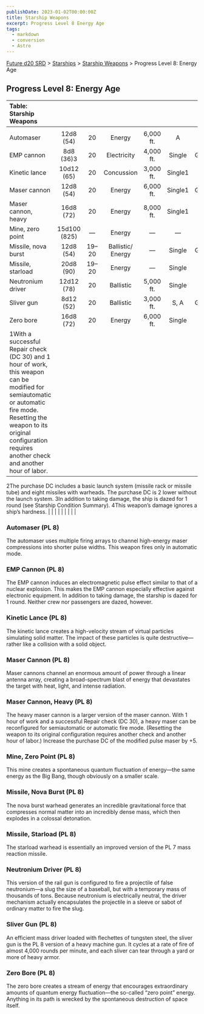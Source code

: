 ```yaml
---
publishDate: 2023-01-02T00:00:00Z
title: Starship Weapons
excerpt: Progress Level 8 Energy Age
tags:
  - markdown
  - conversion
  - Astro
---
```






[Future d20 SRD](/#futureD20) > [Starships](future-d20-srd-starships-index) > [Starship Weapons](future-d20-srd-starships-starship-weapons-index) > Progress Level 8: Energy Age




## Progress Level 8: Energy Age


| Table: Starship Weapons |  |  |  |  |  |  |  |  |
| :------------------------- | :--: | :--: | :--: | :--: | :--: | :--: | :--: | --: |
|  |  |  |  |  |  |  |  |  |
| Automaser | 12d8 (54) | 20 | Energy | 6,000 ft. | A | Colossal | 40 | Res (+2) |
| EMP cannon | 8d8 (36)3 | 20 | Electricity | 4,000 ft. | Single | Gargantuan | 41 | Res (+2) |
| Kinetic lance | 10d12 (65) | 20 | Concussion | 3,000 ft. | Single1 | Colossal | 42 | Res (+2) |
| Maser cannon | 12d8 (54) | 20 | Energy | 6,000 ft. | Single1 | Gargantuan | 40 | Lic (+1) |
| Maser cannon, heavy | 16d8 (72) | 20 | Energy | 8,000 ft. | Single1 | Colossal | 44 | Res (+2) |
| Mine, zero point | 15d100 (825) | — | Energy | — | — | Colossal | 48 | Mil (+3) |
| Missile, nova burst | 12d8 (54) | 19–20 | Ballistic/ Energy | — | Single | Gargantuan | 452 | Mil (+3) |
| Missile, starload | 20d8 (90) | 19–20 | Energy | — | Single | Huge | 452 | Mil (+3) |
| Neutronium driver | 12d12 (78) | 20 | Ballistic | 5,000 ft. | Single | Colossal | 42 | Mil (+3) |
| Sliver gun | 8d12 (52) | 20 | Ballistic | 3,000 ft. | S, A | Gargantuan | 39 | Res (+2) |
| Zero bore | 16d8 (72) | 20 | Energy | 6,000 ft. | Single | Colossal | 52 | Mil (+3) |
| 1With a successful Repair check (DC 30) and 1 hour of work, this weapon can be modified for semiautomatic or automatic fire mode. Resetting the weapon to its original configuration requires another check and another hour of labor.
2The purchase DC includes a basic launch system (missile rack or missile tube) and eight missiles with warheads. The purchase DC is 2 lower without the launch system.
3In addition to taking damage, the ship is dazed for 1 round (see Starship Condition Summary).
4This weapon’s damage ignores a ship’s hardness. |  |  |  |  |  |  |  |  |



### Automaser (PL 8)


The automaser uses multiple firing arrays to channel high-energy maser compressions into shorter pulse widths. This weapon fires only in automatic mode.


### EMP Cannon (PL 8)


The EMP cannon induces an electromagnetic pulse effect similar to that of a nuclear explosion. This makes the EMP cannon especially effective against electronic equipment. In addition to taking damage, the starship is dazed for 1 round. Neither crew nor passengers are dazed, however.


### Kinetic Lance (PL 8)


The kinetic lance creates a high-velocity stream of virtual particles simulating solid matter. The impact of these particles is quite destructive—rather like a collision with a solid object.


### Maser Cannon (PL 8)


Maser cannons channel an enormous amount of power through a linear antenna array, creating a broad-spectrum blast of energy that devastates the target with heat, light, and intense radiation.


### Maser Cannon, Heavy (PL 8)


The heavy maser cannon is a larger version of the maser cannon. With 1 hour of work and a successful Repair check (DC 30), a heavy maser can be reconfigured for semiautomatic or automatic fire mode. (Resetting the weapon to its original configuration requires another check and another hour of labor.) Increase the
purchase DC of the modified pulse maser by +5.


### Mine, Zero Point (PL 8)


This mine creates a spontaneous quantum fluctuation of energy—the same energy as the Big Bang, though obviously on a smaller scale.


### Missile, Nova Burst (PL 8)


The nova burst warhead generates an incredible gravitational force that compresses normal matter into an incredibly dense mass, which then explodes in a colossal detonation.


### Missile, Starload (PL 8)


The starload warhead is essentially an improved version of the PL 7 mass reaction missile.


### Neutronium Driver (PL 8)


This version of the rail gun is configured to fire a projectile of false neutronium—a slug the size of a baseball, but with a temporary mass of thousands of tons. Because neutronium is electrically neutral, the driver mechanism actually encapsulates the projectile in a sleeve or sabot of ordinary matter to fire the slug.


### Sliver Gun (PL 8)


An efficient mass driver loaded with flechettes of tungsten steel, the sliver gun is the PL 8 version of a heavy machine gun. It cycles at a rate of fire of almost 4,000 rounds per minute, and each sliver can tear through a yard or more of heavy armor.


### Zero Bore (PL 8)


The zero bore creates a stream of energy that encourages extraordinary amounts of quantum energy fluctuation—the so-called “zero point” energy. Anything in its path is wrecked by the spontaneous destruction of space itself.



